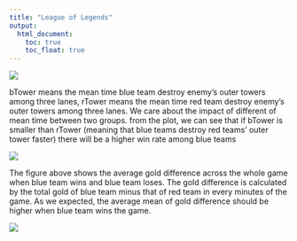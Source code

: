 ```yaml
---
title: "League of Legends"
output: 
  html_document:
    toc: true
    toc_float: true
---
```


![](outer_mean_diff.png)

bTower means the mean time blue team destroy enemy's outer towers among three lanes, rTower means the mean time red team destroy enemy's outer towers among three lanes. We care about the impact of different of mean time between two groups. from the plot, we can see that if bTower is smaller than rTower (meaning that blue teams destroy red teams' outer tower faster) there will be a higher win rate among blue teams

![](gold_diff.png)

The figure above shows the average gold difference across the whole game when blue team wins and blue team loses. The gold difference is calculated by the total gold of blue team minus that of red team in every minutes of the game. As we expected, the average mean of gold difference should be higher when blue team wins the game.

![](kills_diff.png)



